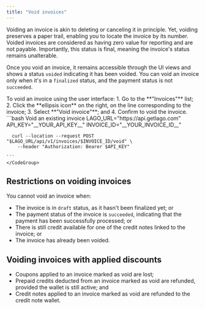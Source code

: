 ```yaml
---
title: "Void invoices"
---
```


Voiding an invoice is akin to deleting or canceling it in principle.
Yet, voiding preserves a paper trail, enabling you to locate the invoice by its number.
Voided invoices are considered as having zero value for reporting and are not payable.
Importantly, this status is final, meaning the invoice's status remains unalterable.

Once you void an invoice, it remains accessible through the UI views and shows a status `voided` indicating it has been voided.
You can void an invoice only when it's in a `finalized` status, and the payment status is not `succeeded`.

<Tabs>
  <Tab title="Dashboard">
    To void an invoice using the user interface:
    1. Go to the **"Invoices"** list;
    2. Click the **ellipsis icon** on the right, on the line corresponding to the invoice;
    3. Select **"Void invoice"**; and
    4. Confirm to void the invoice.
  </Tab>
  <Tab title="API">
    <CodeGroup>
    ```bash Void an existing invoice
      LAGO_URL="https://api.getlago.com"
      API_KEY="__YOUR_API_KEY__"
      INVOICE_ID="__YOUR_INVOICE_ID__"

      curl --location --request POST "$LAGO_URL/api/v1/invoices/$INVOICE_ID/void" \
        --header "Authorization: Bearer $API_KEY"

    ```
    </CodeGroup>

  </Tab>
</Tabs>

## Restrictions on voiding invoices

You cannot void an invoice when:

- The invoice is in `draft` status, as it hasn't been finalized yet; or
- The payment status of the invoice is `succeeded`, indicating that the payment has been successfully processed; or
- There is still credit available for one of the credit notes linked to the invoice; or
- The invoice has already been voided.

## Voiding invoices with applied discounts

- Coupons applied to an invoice marked as void are lost;
- Prepaid credits deducted from an invoice marked as void are refunded, provided the wallet is still active; and
- Credit notes applied to an invoice marked as void are refunded to the credit note wallet.
